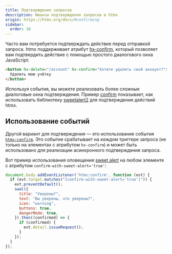 ```yaml
---
title: Подтверждение запросов
description: Нюансы подтверждения запросов в htmx
origin: https://htmx.org/docs/#confirming
sidebar:
  order: 10
---
```


Часто вам потребуется подтверждать действие перед отправкой запроса. htmx поддерживает атрибут [hx-confirm](/attributes/hx-confirm/), который позволяет вам подтвердить действие с помощью простого диалогового окна JavaScript:

```html wrap
<button hx-delete="/account" hx-confirm="Хотите удалить свой аккаунт?">
  Удалить мою учётку
</button>
```

Используя события, вы можете реализовать более сложные диалоговые окна подтверждения. Пример [confirm](https://htmx.org/examples/confirm/) показывает, как использовать библиотеку [sweetalert2](https://sweetalert2.github.io/) для подтверждения действий htmx.

## Использование событий

Другой вариант для подтверждения — это использование события [`htmx:confirm`](https://htmx.org/events/#htmx:confirm). Это событие срабатывает на *каждом* триггере запроса (не только на элементах с атрибутом `hx-confirm`) и может быть использовано для реализации асинхронного подтверждения запроса.

Вот пример использования оповещения [sweet alert](https://sweetalert.js.org/guides/) на любом элементе с атрибутом `confirm-with-sweet-alert='true'`:

```javascript wrap
document.body.addEventListener('htmx:confirm', function (evt) {
  if (evt.target.matches("[confirm-with-sweet-alert='true']")) {
    evt.preventDefault();
    swal({
      title: "Уверены?",
      text: "Вы уверены, что уверены?",
      icon: "warning",
      buttons: true,
      dangerMode: true,
    }).then((confirmed) => {
      if (confirmed) {
        evt.detail.issueRequest();
      }
    });
  }
});
```